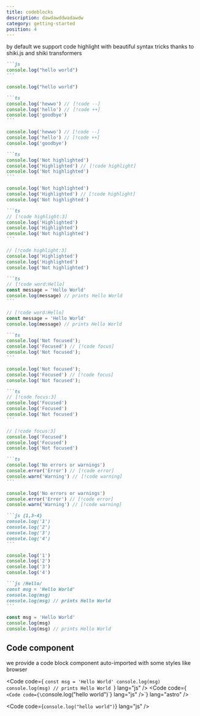 ```yaml
---
title: codeblocks
description: dawdawddwadawdw 
category: getting-started
position: 4
---
```


by default we support code highlight with beautiful syntax tricks
thanks to shiki.js and shiki transformers 

````md
```js
console.log("hello world")
```
````

```js
console.log("hello world")
```

````md
```ts
console.log('hewwo') //⠀[!code --]
console.log('hello') //⠀[!code ++]
console.log('goodbye')
```
````

```ts
console.log('hewwo') // [!code --]
console.log('hello') // [!code ++]
console.log('goodbye')
```

````md
```ts
console.log('Not highlighted')
console.log('Highlighted') //⠀[!code highlight]
console.log('Not highlighted')
```
````

```ts
console.log('Not highlighted')
console.log('Highlighted') // [!code highlight]
console.log('Not highlighted')
```

````md
```ts
//⠀[!code highlight:3]
console.log('Highlighted')
console.log('Highlighted')
console.log('Not highlighted')
```
````

```ts
// [!code highlight:3]
console.log('Highlighted')
console.log('Highlighted')
console.log('Not highlighted')
```

````md
```ts
//⠀[!code word:Hello]
const message = 'Hello World'
console.log(message) // prints⠀Hello World
```
````

```ts
// [!code word:Hello]
const message = 'Hello World'
console.log(message) // prints Hello World
```

````md
```ts
console.log('Not focused');
console.log('Focused') //⠀[!code focus]
console.log('Not focused');
```
````

```ts
console.log('Not focused');
console.log('Focused') // [!code focus]
console.log('Not focused');
```

````md
```ts
//⠀[!code focus:3]
console.log('Focused')
console.log('Focused')
console.log('Not focused')
```
````

```ts
// [!code focus:3]
console.log('Focused')
console.log('Focused')
console.log('Not focused')
```

````md
```ts
console.log('No errors or warnings')
console.error('Error') //⠀[!code error]
console.warn('Warning') //⠀[!code warning]
```
````

```ts
console.log('No errors or warnings')
console.error('Error') // [!code error]
console.warn('Warning') // [!code warning]
```

````md
```js {1,3-4}
console.log('1')
console.log('2')
console.log('3')
console.log('4')
```
````

```js {1,3-4}
console.log('1')
console.log('2')
console.log('3')
console.log('4')
```

````md
```js /Hello/
const msg = 'Hello World'
console.log(msg)
console.log(msg) // prints Hello World
```
````

```js /Hello/
const msg = 'Hello World'
console.log(msg)
console.log(msg) // prints Hello World
```

## Code component

we provide a code block component auto-imported with some styles like browser

<Code code={
`const msg = 'Hello World'
console.log(msg)
console.log(msg) // prints Hello World
`} lang="js" />
<Code code={
`<Code code={\`console.log("hello world")\`} lang="js" />`} lang="astro" />

<Code code={`console.log("hello world")`} lang="js" />
